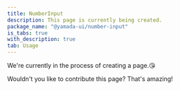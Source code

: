 ```yaml
---
title: NumberInput
description: This page is currently being created.
package_name: "@yamada-ui/number-input"
is_tabs: true
with_description: true
tab: Usage
---
```


We're currently in the process of creating a page.😘

Wouldn't you like to contribute this page? That's amazing!
